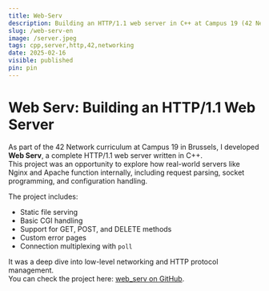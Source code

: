 ```yaml
---
title: Web-Serv
description: Building an HTTP/1.1 web server in C++ at Campus 19 (42 Network) in Brussels.
slug: /web-serv-en
image: /server.jpeg
tags: cpp,server,http,42,networking
date: 2025-02-16
visible: published
pin: pin
---
```


# Web Serv: Building an HTTP/1.1 Web Server

As part of the 42 Network curriculum at Campus 19 in Brussels, I developed **Web Serv**, a complete HTTP/1.1 web server written in C++.  
This project was an opportunity to explore how real-world servers like Nginx and Apache function internally, including request parsing, socket programming, and configuration handling.

The project includes:
- Static file serving
- Basic CGI handling
- Support for GET, POST, and DELETE methods
- Custom error pages
- Connection multiplexing with `poll`

It was a deep dive into low-level networking and HTTP protocol management.  
You can check the project here: [web_serv on GitHub](https://github.com/ktor-vi/web_serv).
